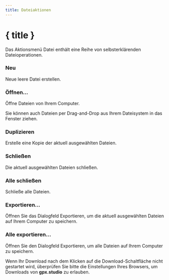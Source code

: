 ```yaml
---
title: Dateiaktionen
---
```


<script lang="ts">
</script>

# { title }

Das Aktionsmenü Datei enthält eine Reihe von selbsterklärenden Dateioperationen.

### <Plus size="16" class="inline-block" style="margin-bottom: 2px" /> Neu

Neue leere Datei erstellen.

### <FolderOpen size="16" class="inline-block" style="margin-bottom: 2px" /> Öffnen...

Öffne Dateien von Ihrem Computer. 

<DocsNote>

Sie können auch Dateien per Drag-and-Drop aus Ihrem Dateisystem in das Fenster ziehen.

</DocsNote>

### <Copy size="16" class="inline-block" style="margin-bottom: 2px" /> Duplizieren

Erstelle eine Kopie der aktuell ausgewählten Dateien.

### <FileX size="16" class="inline-block" style="margin-bottom: 2px" /> Schließen

Die aktuell ausgewählten Dateien schließen.

### <FileX size="16" class="inline-block" style="margin-bottom: 2px" /> Alle schließen

Schließe alle Dateien.

### <Download size="16" class="inline-block" style="margin-bottom: 2px" /> Exportieren...

Öffnen Sie das Dialogfeld Exportieren, um die aktuell ausgewählten Dateien auf Ihrem Computer zu speichern.

### <Download size="16" class="inline-block" style="margin-bottom: 2px" /> Alle exportieren...

Öffnen Sie den Dialogfeld Exportieren, um alle Dateien auf Ihrem Computer zu speichern.

<DocsNote type="warning">

Wenn Ihr Download nach dem Klicken auf die Download-Schaltfläche nicht gestartet wird, überprüfen Sie bitte die Einstellungen Ihres Browsers, um Downloads von <b>gpx.studio</b> zu erlauben.

</DocsNote>
